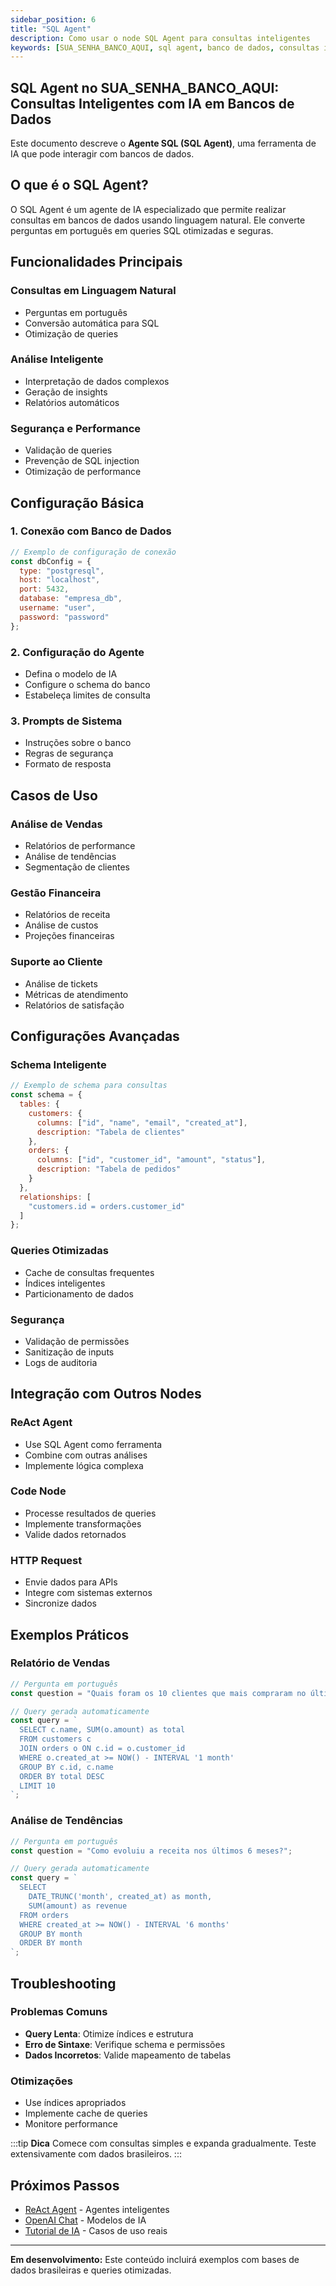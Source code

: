 ---
sidebar_position: 6
title: "SQL Agent"
description: Como usar o node SQL Agent para consultas inteligentes
keywords: [SUA_SENHA_BANCO_AQUI, sql agent, banco de dados, consultas inteligentes, automação de dados, IA para SQL, queries automáticas, análise de dados]
---

## SQL Agent no SUA_SENHA_BANCO_AQUI: Consultas Inteligentes com IA em Bancos de Dados

Este documento descreve o **Agente SQL (SQL Agent)**, uma ferramenta de IA que pode interagir com bancos de dados.

## O que é o SQL Agent?

O SQL Agent é um agente de IA especializado que permite realizar consultas em bancos de dados usando linguagem natural. Ele converte perguntas em português em queries SQL otimizadas e seguras.

## Funcionalidades Principais

### Consultas em Linguagem Natural

- Perguntas em português
- Conversão automática para SQL
- Otimização de queries

### Análise Inteligente

- Interpretação de dados complexos
- Geração de insights
- Relatórios automáticos

### Segurança e Performance

- Validação de queries
- Prevenção de SQL injection
- Otimização de performance

## Configuração Básica

### 1. Conexão com Banco de Dados

```javascript
// Exemplo de configuração de conexão
const dbConfig = {
  type: "postgresql",
  host: "localhost",
  port: 5432,
  database: "empresa_db",
  username: "user",
  password: "password"
};
```

### 2. Configuração do Agente

- Defina o modelo de IA
- Configure o schema do banco
- Estabeleça limites de consulta

### 3. Prompts de Sistema

- Instruções sobre o banco
- Regras de segurança
- Formato de resposta

## Casos de Uso

### Análise de Vendas

- Relatórios de performance
- Análise de tendências
- Segmentação de clientes

### Gestão Financeira

- Relatórios de receita
- Análise de custos
- Projeções financeiras

### Suporte ao Cliente

- Análise de tickets
- Métricas de atendimento
- Relatórios de satisfação

## Configurações Avançadas

### Schema Inteligente

```javascript
// Exemplo de schema para consultas
const schema = {
  tables: {
    customers: {
      columns: ["id", "name", "email", "created_at"],
      description: "Tabela de clientes"
    },
    orders: {
      columns: ["id", "customer_id", "amount", "status"],
      description: "Tabela de pedidos"
    }
  },
  relationships: [
    "customers.id = orders.customer_id"
  ]
};
```

### Queries Otimizadas

- Cache de consultas frequentes
- Índices inteligentes
- Particionamento de dados

### Segurança

- Validação de permissões
- Sanitização de inputs
- Logs de auditoria

## Integração com Outros Nodes

### ReAct Agent

- Use SQL Agent como ferramenta
- Combine com outras análises
- Implemente lógica complexa

### Code Node

- Processe resultados de queries
- Implemente transformações
- Valide dados retornados

### HTTP Request

- Envie dados para APIs
- Integre com sistemas externos
- Sincronize dados

## Exemplos Práticos

### Relatório de Vendas

```javascript
// Pergunta em português
const question = "Quais foram os 10 clientes que mais compraram no último mês?";

// Query gerada automaticamente
const query = `
  SELECT c.name, SUM(o.amount) as total
  FROM customers c
  JOIN orders o ON c.id = o.customer_id
  WHERE o.created_at >= NOW() - INTERVAL '1 month'
  GROUP BY c.id, c.name
  ORDER BY total DESC
  LIMIT 10
`;
```

### Análise de Tendências

```javascript
// Pergunta em português
const question = "Como evoluiu a receita nos últimos 6 meses?";

// Query gerada automaticamente
const query = `
  SELECT 
    DATE_TRUNC('month', created_at) as month,
    SUM(amount) as revenue
  FROM orders
  WHERE created_at >= NOW() - INTERVAL '6 months'
  GROUP BY month
  ORDER BY month
`;
```

## Troubleshooting

### Problemas Comuns

- **Query Lenta**: Otimize índices e estrutura
- **Erro de Sintaxe**: Verifique schema e permissões
- **Dados Incorretos**: Valide mapeamento de tabelas

### Otimizações

- Use índices apropriados
- Implemente cache de queries
- Monitore performance

:::tip **Dica**
Comece com consultas simples e expanda gradualmente. Teste extensivamente com dados brasileiros.
:::

## Próximos Passos

- [ReAct Agent](./react-agent) - Agentes inteligentes
- [OpenAI Chat](./openai-chat) - Modelos de IA
- [Tutorial de IA](../tutorial-ai) - Casos de uso reais

---

**Em desenvolvimento:** Este conteúdo incluirá exemplos com bases de dados brasileiras e queries otimizadas.
